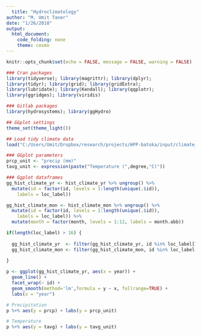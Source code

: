 ```yaml
---
  title: "Hydroclimatology"
author: "M. Umit Taner"
date: "1/26/2018"
output: 
  html_document: 
    code_folding: none
    theme: cosmo
---
```


```r
knitr::opts_chunk$set(echo = FALSE, message = FALSE, warning = FALSE)

### Cran packages
library(tidyverse); library(magrittr); library(dplyr); 
library(tidyr); library(grid); library(gridExtra); 
library(lubridate); library(Kendall); library(qqplotr); 
library(ggridges); library(viridis)

### Gitlab packages
library(hydrosystems); library(ggHydro)

## GGplot settings
theme_set(theme_light())

## Load tidy climate data
load("C:/Users/Umit/Dropbox/research/projects/HPP-batoka/input/climate_data_tidy.Rdata")

### GGplot parameters
prcp_unit <- "precip (mm)"
tavg_unit <- expression(paste("Temperature (",degree,"C)"))

### Ggplot dataframes
gg_hist_climate_yr <- hist_climate_yr %>% ungroup() %>%
  mutate(id = factor(id, levels = 1:length(unique(.$id)), 
    labels = loc_label)) 

gg_hist_climate_mon <- hist_climate_mon %>% ungroup() %>%
  mutate(id = factor(id, levels = 1:length(unique(.$id)), 
    labels = loc_label)) %>%
  mutate(month = factor(month, levels = 1:12, labels = month.abb)) 

if(length(loc_label) > 16) {
  
  gg_hist_climate_yr  <- filter(gg_hist_climate_yr, id %in% loc_label[1:16])
  gg_hist_climate_mon <- filter(gg_hist_climate_mon, id %in% loc_label[1:16])
  
}

```


```r
p <- ggplot(gg_hist_climate_yr, aes(x = year)) +
  geom_line() +
  facet_wrap(~ id) +
  geom_smooth(method='lm',formula = y ~ x, fullrange=TRUE) +
  labs(x = "year")

# Precipitation
p %+% aes(y = prcp) + labs(y = prcp_unit)

# Temperature 
p %+% aes(y = tavg) + labs(y = tavg_unit)
```




